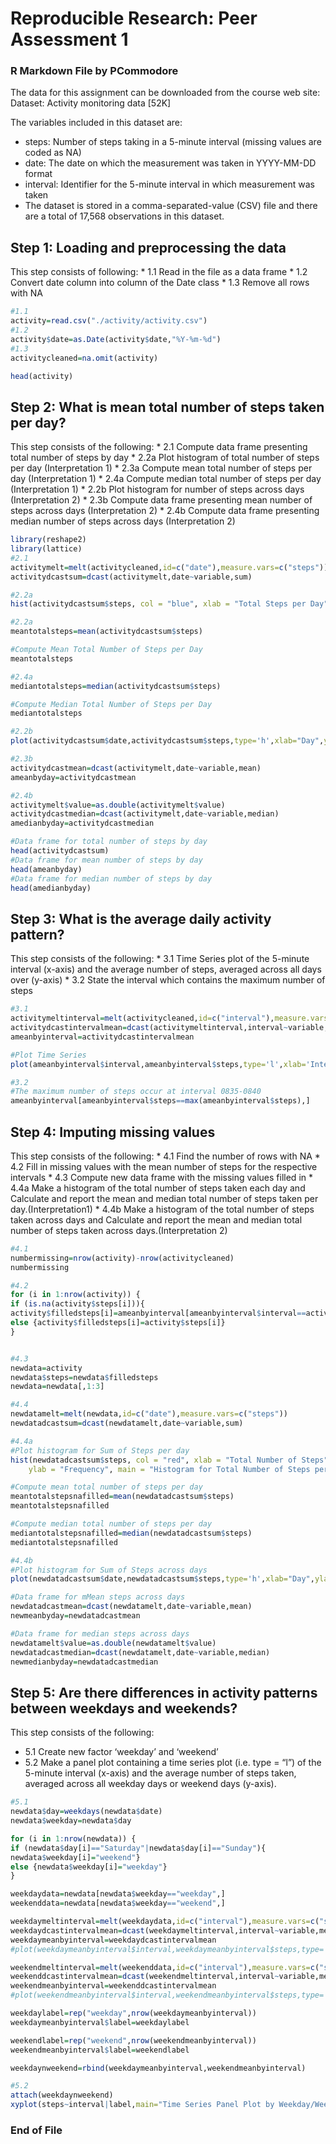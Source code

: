 # Reproducible Research: Peer Assessment 1
### R Markdown File by PCommodore

The data for this assignment can be downloaded from the course web site:
Dataset: Activity monitoring data [52K]

The variables included in this dataset are:

* steps: Number of steps taking in a 5-minute interval (missing values are coded as NA)
* date: The date on which the measurement was taken in YYYY-MM-DD format
* interval: Identifier for the 5-minute interval in which measurement was taken
* The dataset is stored in a comma-separated-value (CSV) file and there are a total of 17,568 observations in this dataset.

## Step 1: Loading and preprocessing the data

This step consists of following:
* 1.1 Read in the file as a data frame
* 1.2 Convert date column into column of the Date class
* 1.3 Remove all rows with NA

```r
#1.1
activity=read.csv("./activity/activity.csv")
#1.2
activity$date=as.Date(activity$date,"%Y-%m-%d")
#1.3
activitycleaned=na.omit(activity)
```

```r
head(activity)
```

## Step 2: What is mean total number of steps taken per day?

This step consists of the following:
* 2.1 Compute data frame presenting total number of steps by day
* 2.2a Plot histogram of total number of steps per day (Interpretation 1)
* 2.3a Compute mean total number of steps per day (Interpretation 1)
* 2.4a Compute median total number of steps per day (Interpretation 1)
* 2.2b Plot histogram for number of steps across days (Interpretation 2)
* 2.3b Compute data frame presenting mean number of steps across days (Interpretation 2)
* 2.4b Compute data frame presenting median number of steps across days (Interpretation 2)

```r
library(reshape2)
library(lattice)
#2.1
activitymelt=melt(activitycleaned,id=c("date"),measure.vars=c("steps"))
activitydcastsum=dcast(activitymelt,date~variable,sum)

#2.2a
hist(activitydcastsum$steps, col = "blue", xlab = "Total Steps per Day", ylab = "Frequency", main = "Histogram of Total Steps taken per Day")

#2.2a
meantotalsteps=mean(activitydcastsum$steps)

#Compute Mean Total Number of Steps per Day
meantotalsteps

#2.4a
mediantotalsteps=median(activitydcastsum$steps)

#Compute Median Total Number of Steps per Day
mediantotalsteps

#2.2b
plot(activitydcastsum$date,activitydcastsum$steps,type='h',xlab="Day",ylab="Sum of Steps",main="Histogram for Sum of Steps across Days")

#2.3b
activitydcastmean=dcast(activitymelt,date~variable,mean)
ameanbyday=activitydcastmean

#2.4b
activitymelt$value=as.double(activitymelt$value)
activitydcastmedian=dcast(activitymelt,date~variable,median)
amedianbyday=activitydcastmedian
```

```r
#Data frame for total number of steps by day
head(activitydcastsum)
#Data frame for mean number of steps by day
head(ameanbyday)
#Data frame for median number of steps by day
head(amedianbyday)

```

## Step 3: What is the average daily activity pattern?

This step consists of the following:
* 3.1 Time Series plot of the 5-minute interval (x-axis) and the average number of steps, averaged across all days over (y-axis)
* 3.2 State the interval which contains the maximum number of steps

```r
#3.1
activitymeltinterval=melt(activitycleaned,id=c("interval"),measure.vars=c("steps"))
activitydcastintervalmean=dcast(activitymeltinterval,interval~variable,mean)
ameanbyinterval=activitydcastintervalmean

#Plot Time Series 
plot(ameanbyinterval$interval,ameanbyinterval$steps,type='l',xlab='Interval',ylab='Average Number of Steps',main='Time Series Plot Mean Steps across Intervals')

#3.2
#The maximum number of steps occur at interval 0835-0840
ameanbyinterval[ameanbyinterval$steps==max(ameanbyinterval$steps),]
```


## Step 4: Imputing missing values

This step consists of the following:
* 4.1 Find the number of rows with NA
* 4.2 Fill in missing values with the mean number of steps for the respective intervals
* 4.3 Compute new data frame with the missing values filled in
* 4.4a Make a histogram of the total number of steps taken each day and Calculate and report the mean and median total number of steps taken per day.(Interpretation1)
* 4.4b Make a histogram of the total number of steps taken across days and Calculate and report the mean and median total number of steps taken across days.(Interpretation 2)

```r
#4.1
numbermissing=nrow(activity)-nrow(activitycleaned)
numbermissing

#4.2
for (i in 1:nrow(activity)) {
if (is.na(activity$steps[i])){
activity$filledsteps[i]=ameanbyinterval[ameanbyinterval$interval==activity$interval[i],][1,2]}
else {activity$filledsteps[i]=activity$steps[i]}
}


#4.3
newdata=activity
newdata$steps=newdata$filledsteps
newdata=newdata[,1:3]

#4.4
newdatamelt=melt(newdata,id=c("date"),measure.vars=c("steps"))
newdatadcastsum=dcast(newdatamelt,date~variable,sum)

#4.4a
#Plot histogram for Sum of Steps per day
hist(newdatadcastsum$steps, col = "red", xlab = "Total Number of Steps", 
    ylab = "Frequency", main = "Histogram for Total Number of Steps per Day (Missing Values Filled)")

#Compute mean total number of steps per day
meantotalstepsnafilled=mean(newdatadcastsum$steps)
meantotalstepsnafilled

#Compute median total number of steps per day
mediantotalstepsnafilled=median(newdatadcastsum$steps)
mediantotalstepsnafilled

#4.4b
#Plot histogram for Sum of Steps across days
plot(newdatadcastsum$date,newdatadcastsum$steps,type='h',xlab="Day",ylab="Sum of Steps",main="Histogram for Sum of Steps by Day (Missing Values Filled)")

#Data frame for mMean steps across days
newdatadcastmean=dcast(newdatamelt,date~variable,mean)
newmeanbyday=newdatadcastmean

#Data frame for median steps across days
newdatamelt$value=as.double(newdatamelt$value)
newdatadcastmedian=dcast(newdatamelt,date~variable,median)
newmedianbyday=newdatadcastmedian
```

## Step 5: Are there differences in activity patterns between weekdays and weekends?

This step consists of the following:

* 5.1 Create new factor 'weekday' and 'weekend'
* 5.2 Make a panel plot containing a time series plot (i.e. type = "l") of the 5-minute interval (x-axis) and the average number of steps taken, averaged across all weekday days or weekend days (y-axis). 

```r
#5.1
newdata$day=weekdays(newdata$date)
newdata$weekday=newdata$day

for (i in 1:nrow(newdata)) {
if (newdata$day[i]=="Saturday"|newdata$day[i]=="Sunday"){
newdata$weekday[i]="weekend"}
else {newdata$weekday[i]="weekday"}
}

weekdaydata=newdata[newdata$weekday=="weekday",]
weekenddata=newdata[newdata$weekday=="weekend",]

weekdaymeltinterval=melt(weekdaydata,id=c("interval"),measure.vars=c("steps"))
weekdaydcastintervalmean=dcast(weekdaymeltinterval,interval~variable,mean)
weekdaymeanbyinterval=weekdaydcastintervalmean
#plot(weekdaymeanbyinterval$interval,weekdaymeanbyinterval$steps,type='l')

weekendmeltinterval=melt(weekenddata,id=c("interval"),measure.vars=c("steps"))
weekenddcastintervalmean=dcast(weekendmeltinterval,interval~variable,mean)
weekendmeanbyinterval=weekenddcastintervalmean
#plot(weekendmeanbyinterval$interval,weekendmeanbyinterval$steps,type='l')

weekdaylabel=rep("weekday",nrow(weekdaymeanbyinterval))
weekdaymeanbyinterval$label=weekdaylabel

weekendlabel=rep("weekend",nrow(weekendmeanbyinterval))
weekendmeanbyinterval$label=weekendlabel

weekdaynweekend=rbind(weekdaymeanbyinterval,weekendmeanbyinterval)

#5.2
attach(weekdaynweekend)
xyplot(steps~interval|label,main="Time Series Panel Plot by Weekday/Weekend",xlab="Interval",ylab="Steps",type='l',layout=c(1,2))
```

### End of File